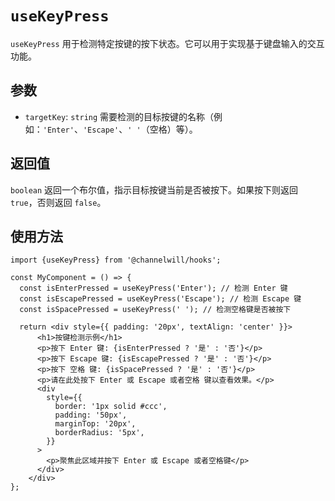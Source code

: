 <Meta title="Tool Hooks/useKeyPress" />

# `useKeyPress`

`useKeyPress` 用于检测特定按键的按下状态。它可以用于实现基于键盘输入的交互功能。

## 参数
- `targetKey`: `string` 需要检测的目标按键的名称（例如：`'Enter'`、`'Escape'`、`' '`（空格）等）。

## 返回值
`boolean`  返回一个布尔值，指示目标按键当前是否被按下。如果按下则返回 `true`，否则返回 `false`。

## 使用方法

```tsx
import {useKeyPress} from '@channelwill/hooks';

const MyComponent = () => {
  const isEnterPressed = useKeyPress('Enter'); // 检测 Enter 键
  const isEscapePressed = useKeyPress('Escape'); // 检测 Escape 键
  const isSpacePressed = useKeyPress(' '); // 检测空格键是否被按下

  return <div style={{ padding: '20px', textAlign: 'center' }}>
      <h1>按键检测示例</h1>
      <p>按下 Enter 键: {isEnterPressed ? '是' : '否'}</p>
      <p>按下 Escape 键: {isEscapePressed ? '是' : '否'}</p>
      <p>按下 空格 键: {isSpacePressed ? '是' : '否'}</p>
      <p>请在此处按下 Enter 或 Escape 或者空格 键以查看效果。</p>
      <div
        style={{
          border: '1px solid #ccc',
          padding: '50px',
          marginTop: '20px',
          borderRadius: '5px',
        }}
      >
        <p>聚焦此区域并按下 Enter 或 Escape 或者空格键</p>
      </div>
    </div>
};
```